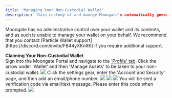 ```yaml
---
title: 'Managing Your Non-Custodial Wallet'
description: 'Gain custody of and manage Moongate's automatically generated wallet.'
---
```

<Warning>
    Moongate has no administrative control over your wallet and its contents, and as such is unable to manage your wallet on your behalf. 
    We recommend that you contact [Particle Wallet support](https://discord.com/invite/FB44yXKnRK) if you require additional support.
</Warning>

**Claiming Your Non-Custodial Wallet**
<Steps>    
    <Step title="Access your non-custodial wallet">
        Sign into the Moongate Portal and navigate to the ['Profile' tab](https://app.moongate.id/profile). 
        Click the arrow under 'Wallet' and then 'Manage Assets' to be taken to your non-custodial wallet.
        <img src="/user-guide/images/managing-wallet/manage-non-custodial-wallet/manage assets button.gif"/>
    </Step>
    <Step title="Verify your wallet via email/phone number">
        Click the settings gear, enter the 'Account and Security' page, and then add an email/phone number.
        <img src="/user-guide/images/managing-wallet/manage-non-custodial-wallet/pw setting.png"/>
        <img src="/user-guide/images/managing-wallet/manage-non-custodial-wallet/pw acct security.png"/>
        <img src="/user-guide/images/managing-wallet/manage-non-custodial-wallet/pw set email.png"/>
        You will be sent a verification code via email/text message. Please enter this code when prompted.
        <img src="/user-guide/images/managing-wallet/manage-non-custodial-wallet/pw enter code.png"/>
    </Step>
</Steps>